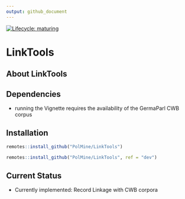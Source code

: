 ```yaml
---
output: github_document
---
```


<!-- badges: start -->
[![Lifecycle: maturing](https://img.shields.io/badge/lifecycle-maturing-blue.svg)](https://www.tidyverse.org/lifecycle/#maturing)
<!-- badges: end -->


# LinkTools

## About LinkTools


## Dependencies

* running the Vignette requires the availability of the GermaParl CWB corpus


## Installation

```r
remotes::install_github("PolMine/LinkTools")
```

```r
remotes::install_github("PolMine/LinkTools", ref = "dev")
```

## Current Status

* Currently implemented: Record Linkage with CWB corpora
